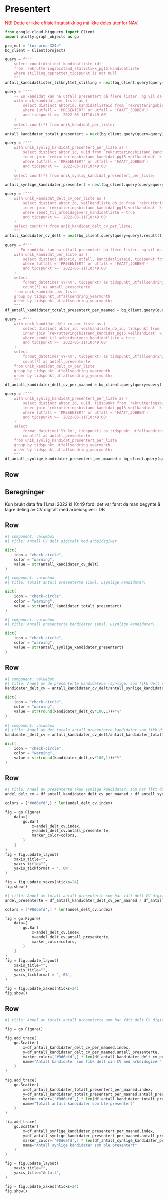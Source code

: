 # Presentert {orientation="rows" scrolling="true"}

<span style="color:red;">
NB! Dette er ikke offisiell statistikk og må ikke deles utenfor NAV.
</span>

```python
from google.cloud.bigquery import Client
import plotly.graph_objects as go
```

```python
project = "toi-prod-324e"
bq_client = Client(project)
```

```python
query = f"""
    select count(distinct kandidatliste_id) 
    from `rekrutteringsbistand_statistikk_pg15.kandidatliste`
    where stilling_opprettet_tidspunkt is not null
    """
antall_kandidatlister_tilknyttet_stilling = next(bq_client.query(query=query).result())[0]
```

```python
query = f"""
    -- En kandidat kan ha utfall presentert på flere lister, og vil da bli telt en gang for hver liste hen har fått status presentert
    with unik_kandidat_per_liste as (
        select distinct aktorid, kandidatlisteid from `rekrutteringsbistand_statistikk_pg15.kandidatutfall` 
        where (utfall = 'PRESENTERT' or utfall = 'FAATT_JOBBEN')
        and tidspunkt >= '2022-05-11T10:49:00'
    )
    select count(*) from unik_kandidat_per_liste;
    """
antall_kandidater_totalt_presentert = next(bq_client.query(query=query).result())[0]
```

```python
query = f"""
    with unik_synlig_kandidat_presentert_per_liste as (
        select distinct aktor_id, uuid from `rekrutteringsbistand_kandidat_pg15.utfallsendring` u
        inner join `rekrutteringsbistand_kandidat_pg15.veilkandidat` k on k.db_id = u.veilkandidat_db_id
        where (utfall = 'PRESENTERT' or utfall = 'FAATT_JOBBEN')
        and tidspunkt >= '2022-05-11T10:49:00'
    )
    select count(*) from unik_synlig_kandidat_presentert_per_liste;
    """
antall_synlige_kandidater_presentert = next(bq_client.query(query=query).result())[0]
```

```python
query = f"""
    with unik_kandidat_delt_cv_per_liste as (
        select distinct aktor_id, veilkandliste_db_id from `rekrutteringsbistand_kandidat_pg15.utfallsendring` u
        inner join `rekrutteringsbistand_kandidat_pg15.veilkandidat` k on k.db_id = u.veilkandidat_db_id
        where sendt_til_arbeidsgivers_kandidatliste = true
        and tidspunkt >= '2022-05-11T10:49:00'
    )
    select count(*) from unik_kandidat_delt_cv_per_liste;
    """
antall_kandidater_cv_delt = next(bq_client.query(query=query).result())[0]
```

```python
query = f"""
    -- En kandidat kan ha utfall presentert på flere lister, og vil da bli telt en gang for hver liste hen har fått status presentert
    with unik_kandidat_per_liste as (
        select distinct aktorid, utfall, kandidatlisteid, tidspunkt from `rekrutteringsbistand_statistikk_pg15.kandidatutfall` 
        where (utfall = 'PRESENTERT' or utfall = 'FAATT_JOBBEN')
        and tidspunkt >= '2022-05-11T10:49:00'
    )
    select 
        format_datetime('%Y-%m', tidspunkt) as tidspunkt_utfallsendring_yearmonth, 
        count(*) as antall_presenterte
    from unik_kandidat_per_liste
    group by tidspunkt_utfallsendring_yearmonth
    order by tidspunkt_utfallsendring_yearmonth;
    """
df_antall_kandidater_totalt_presentert_per_maaned = bq_client.query(query=query).to_dataframe().set_index('tidspunkt_utfallsendring_yearmonth')
```

```python
query = f"""
    with unik_kandidat_delt_cv_per_liste as (
        select distinct aktor_id, veilkandliste_db_id, tidspunkt from `rekrutteringsbistand_kandidat_pg15.utfallsendring` u
        inner join `rekrutteringsbistand_kandidat_pg15.veilkandidat` k on k.db_id = u.veilkandidat_db_id
        where sendt_til_arbeidsgivers_kandidatliste = true
        and tidspunkt >= '2022-05-11T10:49:00'
    )
    select 
        format_datetime('%Y-%m', tidspunkt) as tidspunkt_utfallsendring_yearmonth,
        count(*) as antall_presenterte
    from unik_kandidat_delt_cv_per_liste
    group by tidspunkt_utfallsendring_yearmonth
    order by tidspunkt_utfallsendring_yearmonth;
    """
df_antall_kandidater_delt_cv_per_maaned = bq_client.query(query=query).to_dataframe().set_index('tidspunkt_utfallsendring_yearmonth')
```

```python
query = f"""
    with unik_synlig_kandidat_presentert_per_liste as (
        select distinct aktor_id, uuid, tidspunkt from `rekrutteringsbistand_kandidat_pg15.utfallsendring` u
        inner join `rekrutteringsbistand_kandidat_pg15.veilkandidat` k on k.db_id = u.veilkandidat_db_id
        where (utfall = 'PRESENTERT' or utfall = 'FAATT_JOBBEN')
        and tidspunkt >= '2022-05-11T10:49:00'
    )
    select 
        format_datetime('%Y-%m', tidspunkt) as tidspunkt_utfallsendring_yearmonth,
        count(*) as antall_presenterte
    from unik_synlig_kandidat_presentert_per_liste
    group by tidspunkt_utfallsendring_yearmonth
    order by tidspunkt_utfallsendring_yearmonth;
    """
df_antall_synlige_kandidater_presentert_per_maaned = bq_client.query(query=query).to_dataframe().set_index('tidspunkt_utfallsendring_yearmonth')
```

## Row
::: {.callout-note}
## Beregninger
Kun brukt data fra 11.mai 2022 kl 10:49 fordi det var først da man begynte å lagre deling av CV digitalt med arbeidsgiver i DB
:::

## Row

```python
#| component: valuebox
#| title: Antall CV delt digitalt med arbeidsgiver

dict(
    icon = "check-circle",
    color = "warning",
    value = str(antall_kandidater_cv_delt)
)
```

```python
#| component: valuebox
#| title: Totalt antall presenterte (inkl. usynlige kandidater)

dict(
    icon = "check-circle",
    color = "warning",
    value = str(antall_kandidater_totalt_presentert)
)
```

```python
#| component: valuebox
#| title: Antall presenterte kandidater (eksl. usynlige kandidater)

dict(
    icon = "check-circle",
    color = "warning",
    value = str(antall_synlige_kandidater_presentert)
)
```

## Row

```python
#| component: valuebox
#| title: Andel av de presenterte kandidatene (synlige) som fikk delt sin CV med arbeidsgiver
kandidater_delt_cv = antall_kandidater_cv_delt/antall_synlige_kandidater_presentert

dict(
    icon = "check-circle",
    color = "warning",
    value = str(round(kandidater_delt_cv*100,1))+"%"
)
```

```python
#| component: valuebox
#| title: Andel av det totale antall presenterte kandidater som fikk delt sin CV med arbeidsgiver
kandidater_delt_cv = antall_kandidater_cv_delt/antall_kandidater_totalt_presentert

dict(
    icon = "check-circle",
    color = "warning",
    value = str(round(kandidater_delt_cv*100,1))+"%"
)
```

## Row

```python
#| title: Andel av presenterte (kun synlige kandidater) som har fått delt CV digitalt med arbeidsgiver
andel_delt_cv = df_antall_kandidater_delt_cv_per_maaned / df_antall_synlige_kandidater_presentert_per_maaned

colors = ['#0d6efd',] * len(andel_delt_cv.index)

fig = go.Figure(
    data=[
        go.Bar(
            x=andel_delt_cv.index,
            y=andel_delt_cv.antall_presenterte,
            marker_color=colors,
        )
    ]
)
fig = fig.update_layout(
    xaxis_title="",
    yaxis_title="",
    yaxis_tickformat = ',.0%',
)

fig = fig.update_xaxes(nticks=24)
fig.show()
```

```python
#| title: Andel av totalt antall presenterte som har fått delt CV digitalt med arbeidsgiver
andel_presenterte = df_antall_kandidater_delt_cv_per_maaned / df_antall_kandidater_totalt_presentert_per_maaned

colors = ['#0d6efd',] * len(andel_delt_cv.index)

fig = go.Figure(
    data=[
        go.Bar(
            x=andel_delt_cv.index,
            y=andel_delt_cv.antall_presenterte,
            marker_color=colors,
        )
    ]
)
fig = fig.update_layout(
    xaxis_title="",
    yaxis_title="",
    yaxis_tickformat = ',.0%',
)

fig = fig.update_xaxes(nticks=24)
fig.show()
```

## Row

```python
#| title: Andel av totalt antall presenterte som har fått delt CV digitalt med arbeidsgiver

fig = go.Figure()

fig.add_trace(
    go.Scatter(
        x=df_antall_kandidater_delt_cv_per_maaned.index,
        y=df_antall_kandidater_delt_cv_per_maaned.antall_presenterte,
        marker_color=['#0d6efd',] * len(df_antall_kandidater_delt_cv_per_maaned.index),
        name="Antall kandidater som fikk delt sin CV med arbeidsgiver"
    )
)

fig.add_trace(
    go.Scatter(
        x=df_antall_kandidater_totalt_presentert_per_maaned.index,
        y=df_antall_kandidater_totalt_presentert_per_maaned.antall_presenterte,
        marker_color=['#0d6efd',] * len(df_antall_kandidater_totalt_presentert_per_maaned.index),
        name="Totalt antall kandidater som ble presentert"
    )
)

fig.add_trace(
    go.Scatter(
        x=df_antall_synlige_kandidater_presentert_per_maaned.index,
        y=df_antall_synlige_kandidater_presentert_per_maaned.antall_presenterte,
        marker_color=['#0d6efd',] * len(df_antall_synlige_kandidater_presentert_per_maaned.index),
        name="Antall synlige kandidater som ble presentert"
    )
)

fig = fig.update_layout(
    xaxis_title="",
    yaxis_title="Antall",
)

fig = fig.update_xaxes(nticks=24)
fig.show()
```